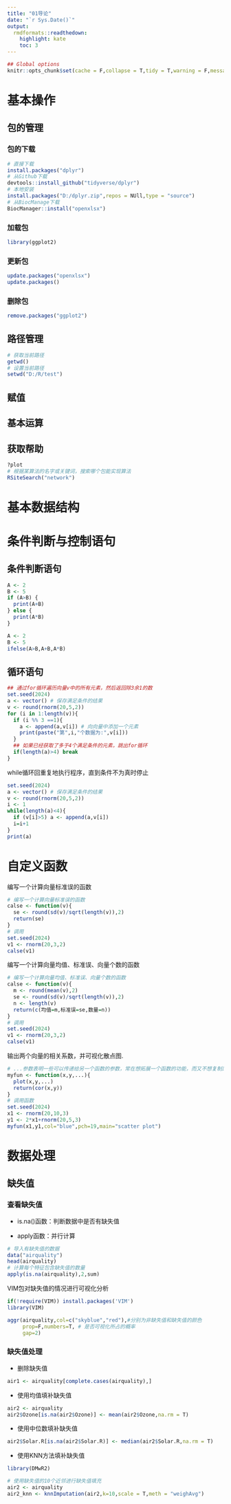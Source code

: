 ```yaml
---
title: "01导论"
date: "`r Sys.Date()`"
output:
  rmdformats::readthedown:
    highlight: kate
    toc: 3
---
```


```r
## Global options
knitr::opts_chunk$set(cache = F,collapse = T,tidy = T,warning = F,message = F)
```

# 基本操作

## 包的管理

### 包的下载
```r
# 直接下载
install.packages("dplyr")
# 从Github下载
devtools::install_github("tidyverse/dplyr")
# 本地安装
install.packages("D:/dplyr.zip",repos = NUll,type = "source")
# 从BiocManage下载
BiocManager::install("openxlsx")
```

### 加载包
```r
library(ggplot2)
```

### 更新包
```r
update.packages("openxlsx")
update.packages()
```

### 删除包
```r
remove.packages("ggplot2")
```

## 路径管理

```r
# 获取当前路径
getwd()
# 设置当前路径
setwd("D:/R/test")
```

## 赋值

## 基本运算

## 获取帮助
```r
?plot
# 根据某算法的名字或关键词，搜索哪个包能实现算法
RSiteSearch("network")
```


# 基本数据结构

# 条件判断与控制语句

## 条件判断语句

```r
A <- 2
B <- 5
if (A>B) {
  print(A+B)
} else {
  print(A*B)
}
```

```r
A <- 2
B <- 5
ifelse(A>B,A+B,A*B)
```

## 循环语句

```r
## 通过for循环遍历向量v中的所有元素，然后返回除3余1的数
set.seed(2024)
a <- vector() # 保存满足条件的结果
v <- round(rnorm(20,5,2))
for (i in 1:length(v)){
  if (i %% 3 ==1){ 
    a <- append(a,v[i]) # 向向量中添加一个元素
    print(paste("第",i,"个数据为:",v[i]))
  }
  ## 如果已经获取了多于4个满足条件的元素，跳出for循环
  if(length(a)>4) break
}
```

while循环回重复地执行程序，直到条件不为真时停止
```r
set.seed(2024)
a <- vector() # 保存满足条件的结果
v <- round(rnorm(20,5,2))
i <- 1
while(length(a)<4){
  if (v[i]>5) a <- append(a,v[i])
  i=i+1
}
print(a)
```

# 自定义函数 

编写一个计算向量标准误的函数
```r
# 编写一个计算向量标准误的函数
calse <- function(v){
  se <- round(sd(v)/sqrt(length(v)),2)
  return(se)
}
# 调用
set.seed(2024)
v1 <- rnorm(20,3,2)
calse(v1)
```

编写一个计算向量均值、标准误、向量个数的函数
```r
# 编写一个计算向量均值、标准误、向量个数的函数
calse <- function(v){
  m <- round(mean(v),2)
  se <- round(sd(v)/sqrt(length(v)),2)
  n <- length(v)
  return(c(均值=m,标准误=se,数量=n))
}
# 调用
set.seed(2024)
v1 <- rnorm(20,3,2)
calse(v1)
```

输出两个向量的相关系数，并可视化散点图.  
```r
# ...参数表明一些可以传递给另一个函数的参数，常在想拓展一个函数的功能，而又不想复制原函数的整个参数列表时使用
myfun <- function(x,y,...){
  plot(x,y,...)
  return(cor(x,y))
}
# 调用函数
set.seed(2024)
x1 <- rnorm(20,10,3)
y1 <- 2*x1+rnorm(20,5,3)
myfun(x1,y1,col="blue",pch=19,main="scatter plot")
```

# 数据处理
## 缺失值

### 查看缺失值

+ is.na()函数：判断数据中是否有缺失值

+ apply函数：并行计算

```r
# 导入有缺失值的数据
data("airquality")
head(airquality)
# 计算每个特征包含缺失值的数量
apply(is.na(airquality),2,sum)
```

VIM包对缺失值的情况进行可视化分析
```r
if(!require(VIM)) install.packages('VIM')
library(VIM)
```


```r
aggr(airquality,col=c("skyblue","red"),#分别为非缺失值和缺失值的颜色
     prop=F,numbers=T, # 是否可视化所占的概率
     gap=2)
```

### 缺失值处理

+ 删除缺失值

```r
air1 <- airquality[complete.cases(airquality),]
```

+ 使用均值填补缺失值
```r
air2 <- airquality
air2$Ozone[is.na(air2$Ozone)] <- mean(air2$Ozone,na.rm = T)
```

+ 使用中位数填补缺失值
```r
air2$Solar.R[is.na(air2$Solar.R)] <- median(air2$Solar.R,na.rm = T)
```

+ 使用KNN方法填补缺失值
```r
library(DMwR2)
```

```r
# 使用缺失值的10个近邻进行缺失值填充
air2 <- airquality
air2_knn <- knnImputation(air2,k=10,scale = T,meth = "weighAvg")
```





